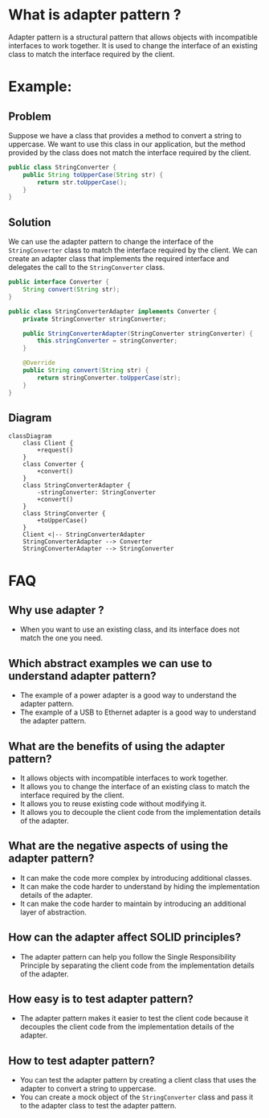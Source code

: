 # What is adapter pattern ?

Adapter pattern is a structural pattern that allows objects with incompatible interfaces to work together. It is used to change the interface of an existing class to match the interface required by the client.

# Example:

 ## Problem

Suppose we have a class that provides a method to convert a string to uppercase. We want to use this class in our application, but the method provided by the class does not match the interface required by the client.

```java
public class StringConverter {
    public String toUpperCase(String str) {
        return str.toUpperCase();
    }
}
```

 ## Solution

We can use the adapter pattern to change the interface of the `StringConverter` class to match the interface required by the client. We can create an adapter class that implements the required interface and delegates the call to the `StringConverter` class.

```java
public interface Converter {
    String convert(String str);
}

public class StringConverterAdapter implements Converter {
    private StringConverter stringConverter;

    public StringConverterAdapter(StringConverter stringConverter) {
        this.stringConverter = stringConverter;
    }

    @Override
    public String convert(String str) {
        return stringConverter.toUpperCase(str);
    }
}
```


 ## Diagram

```mermaid
classDiagram
    class Client {
        +request()
    }
    class Converter {
        +convert()
    }
    class StringConverterAdapter {
        -stringConverter: StringConverter
        +convert()
    }
    class StringConverter {
        +toUpperCase()
    }
    Client <|-- StringConverterAdapter
    StringConverterAdapter --> Converter
    StringConverterAdapter --> StringConverter
```

# FAQ
 
 ## Why use adapter ?
 - When you want to use an existing class, and its interface does not match the one you need.

 ## Which abstract examples we can use to understand adapter pattern?
 - The example of a power adapter is a good way to understand the adapter pattern.
 - The example of a USB to Ethernet adapter is a good way to understand the adapter pattern.

 ##  What are the benefits of using the adapter pattern?
 - It allows objects with incompatible interfaces to work together.
 - It allows you to change the interface of an existing class to match the interface required by the client.
 - It allows you to reuse existing code without modifying it.
 - It allows you to decouple the client code from the implementation details of the adapter.

 ##  What are the negative aspects of using the adapter pattern?
 - It can make the code more complex by introducing additional classes.
 - It can make the code harder to understand by hiding the implementation details of the adapter.
 - It can make the code harder to maintain by introducing an additional layer of abstraction.

 ## How can the adapter affect SOLID principles?
 - The adapter pattern can help you follow the Single Responsibility Principle by separating the client code from the implementation details of the adapter.

 ## How easy is to test adapter pattern?
 - The adapter pattern makes it easier to test the client code because it decouples the client code from the implementation details of the adapter.

 ## How to test adapter pattern?

 - You can test the adapter pattern by creating a client class that uses the adapter to convert a string to uppercase.
 - You can create a mock object of the `StringConverter` class and pass it to the adapter class to test the adapter pattern.

